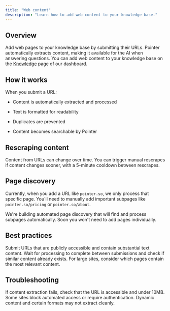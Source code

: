 ```yaml
---
title: "Web content"
description: "Learn how to add web content to your knowledge base."
---
```


## Overview&#x20;

Add web pages to your knowledge base by submitting their URLs. Pointer automatically extracts content, making it available for the AI when answering questions. You can add web content to your knowledge base on the [Knowledge](https://app.pointer.so/knowledge) page of our dashboard.

## How it works&#x20;

When you submit a URL:&#x20;

* Content is automatically extracted and processed&#x20;

* Text is formatted for readability&#x20;

* Duplicates are prevented&#x20;

* Content becomes searchable by Pointer

## Rescraping content

Content from URLs can change over time. You can trigger manual rescrapes if content changes sooner, with a 5-minute cooldown between rescrapes.&#x20;

## Page discovery

Currently, when you add a URL like `pointer.so`, we only process that specific page. You'll need to manually add important subpages like `pointer.so/pricing` or `pointer.so/about`.

<Note>
  We're building automated page discovery that will find and process subpages automatically. Soon you won't need to add pages individually.
</Note>

## Best practices

Submit URLs that are publicly accessible and contain substantial text content. Wait for processing to complete between submissions and check if similar content already exists. For large sites, consider which pages contain the most relevant content.

## Troubleshooting

If content extraction fails, check that the URL is accessible and under 10MB. Some sites block automated access or require authentication. Dynamic content and certain formats may not extract cleanly.